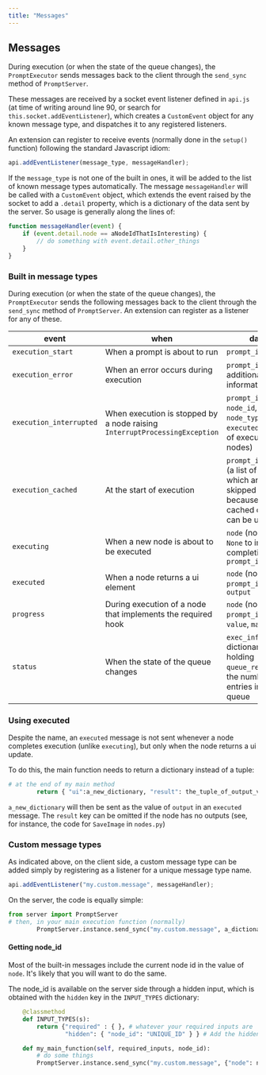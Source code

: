 ```yaml
---
title: "Messages"
---
```


## Messages

During execution (or when the state of the queue changes), the `PromptExecutor` sends messages back to the client
through the `send_sync` method of `PromptServer`.

These messages are received by a socket event listener defined in `api.js` (at time of writing around line 90, or search for `this.socket.addEventListener`),
which creates a `CustomEvent` object for any known message type, and dispatches it to any registered listeners.

An extension can register to receive events (normally done in the `setup()` function) following the standard Javascript idiom:

```Javascript
api.addEventListener(message_type, messageHandler);
```

If the `message_type` is not one of the built in ones, it will be added to the list of known message types automatically. The message `messageHandler`
will be called with a `CustomEvent` object, which extends the event raised by the socket to add a `.detail` property, which is a dictionary of
the data sent by the server. So usage is generally along the lines of:

```Javascript
function messageHandler(event) {
    if (event.detail.node == aNodeIdThatIsInteresting) {
        // do something with event.detail.other_things
    }
}
```

### Built in message types

During execution (or when the state of the queue changes), the `PromptExecutor` sends the following messages back to the client
through the `send_sync` method of `PromptServer`. An extension can register as a listener for any of these.

| event                   | when                                                                       | data                                                                                                    |
| ----------------------- | -------------------------------------------------------------------------- | ------------------------------------------------------------------------------------------------------- |
| `execution_start`       | When a prompt is about to run                                              | `prompt_id`                                                                                             |
| `execution_error`       | When an error occurs during execution                                      | `prompt_id`, plus additional information                                                                |
| `execution_interrupted` | When execution is stopped by a node raising `InterruptProcessingException` | `prompt_id`, `node_id`, `node_type` and `executed` (a list of executed nodes)                           |
| `execution_cached`      | At the start of execution                                                  | `prompt_id`, `nodes` (a list of nodes which are being skipped because their cached outputs can be used) |
| `executing`             | When a new node is about to be executed                                    | `node` (node id or `None` to indicate completion), `prompt_id`                                          |
| `executed`              | When a node returns a ui element                                           | `node` (node id), `prompt_id`, `output`                                                                 |
| `progress`              | During execution of a node that implements the required hook               | `node` (node id), `prompt_id`, `value`, `max`                                                           |
| `status`                | When the state of the queue changes                                        | `exec_info`, a dictionary holding `queue_remaining`, the number of entries in the queue                 |

### Using executed

Despite the name, an `executed` message is not sent whenever a node completes execution (unlike `executing`), but only when the node
returns a ui update.

To do this, the main function needs to return a dictionary instead of a tuple:

```python
# at the end of my main method
        return { "ui":a_new_dictionary, "result": the_tuple_of_output_values }
```

`a_new_dictionary` will then be sent as the value of `output` in an `executed` message.
The `result` key can be omitted if the node has no outputs (see, for instance, the code for `SaveImage` in `nodes.py`)

### Custom message types

As indicated above, on the client side, a custom message type can be added simply by registering as a listener for a unique message type name.

```Javascript
api.addEventListener("my.custom.message", messageHandler);
```

On the server, the code is equally simple:

```Python
from server import PromptServer
# then, in your main execution function (normally)
        PromptServer.instance.send_sync("my.custom.message", a_dictionary)
```

#### Getting node\_id

Most of the built-in messages include the current node id in the value of `node`. It's likely that you will want to do the same.

The node\_id is available on the server side through a hidden input, which is obtained with the `hidden` key in the `INPUT_TYPES` dictionary:

```Python
    @classmethod    
    def INPUT_TYPES(s):
        return {"required" : { }, # whatever your required inputs are 
                "hidden": { "node_id": "UNIQUE_ID" } } # Add the hidden key

    def my_main_function(self, required_inputs, node_id):
        # do some things
        PromptServer.instance.send_sync("my.custom.message", {"node": node_id, "other_things": etc})
```